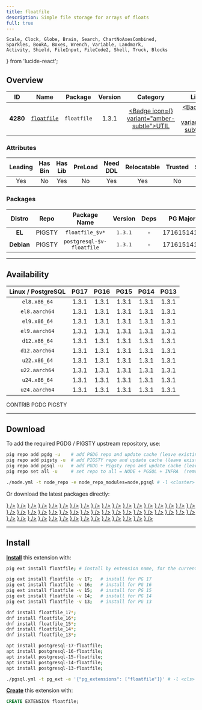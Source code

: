 ```yaml
---
title: floatfile
description: Simple file storage for arrays of floats
full: true
---
```


    Scale, Clock, Globe, Brain, Search, ChartNoAxesCombined,
    Sparkles, BookA, Boxes, Wrench, Variable, Landmark,
    Activity, Shield, FileInput, FileCode2, Shell, Truck, Blocks
} from 'lucide-react';

## Overview

| <TooltipIconButton tooltip="Extension unique identifier" side="top">ID</TooltipIconButton> | <TooltipIconButton tooltip="Extension name" side="top">Name</TooltipIconButton> | <TooltipIconButton tooltip="Package name for installation" side="top">Package</TooltipIconButton> | <TooltipIconButton tooltip="Latest available extension version" side="top">Version</TooltipIconButton> | <TooltipIconButton tooltip="Extension category" side="top">Category</TooltipIconButton> | <TooltipIconButton tooltip="Open source license" side="top">License</TooltipIconButton> | <TooltipIconButton tooltip="Programming language" side="top">Lang</TooltipIconButton> |
|:--------:|:--------:|:----------:|:--------------:|:---------------------------------------:|:------------------------------------------------------:|:----:|
| **4280** | [`floatfile`](https://github.com/pjungwir/floatfile) | `floatfile` | 1.3.1 | <a href="/ext/util" className="no-underline"><Badge icon={<Wrench />} variant="amber-subtle">UTIL</Badge></a> | <a href="/ext/list/license#mit" className="no-underline"><Badge icon={<Scale />} variant="blue-subtle">MIT</Badge></a> | <a href="/ext/list/lang#c"><Badge icon={<FileCode2 />} variant="blue-subtle">C</Badge></a> |

### Attributes

| <TooltipIconButton tooltip="The Primary Leading extension in the Package" side="top">Leading</TooltipIconButton> | <TooltipIconButton tooltip="Contains binary utils" side="top">Has Bin</TooltipIconButton> | <TooltipIconButton tooltip="Contains .so shared library files" side="top">Has Lib</TooltipIconButton> | <TooltipIconButton tooltip="Requires preloading via shared_preload_libraries" side="top">PreLoad</TooltipIconButton> | <TooltipIconButton tooltip="Requires CREATE EXTENSION DDL command" side="top">Need DDL</TooltipIconButton> | <TooltipIconButton tooltip="Can be installed in any schema" side="top">Relocatable</TooltipIconButton> | <TooltipIconButton tooltip="Can be created by non-superuser" side="top">Trusted</TooltipIconButton> | <TooltipIconButton tooltip="Schemas used by this extension" side="top">Schemas</TooltipIconButton> |
|:-------:|:-------:|:-------:|:-------:|:--------:|:-----------:|:-------:|:-------:|
| Yes | No | Yes | No | Yes | Yes | No | - |

### Packages

| <TooltipIconButton tooltip="Linux distribution family, EL or Debian" side="top">Distro</TooltipIconButton> | <TooltipIconButton tooltip="Package repository" side="top">Repo</TooltipIconButton> | <TooltipIconButton tooltip="The RPM/DEB Package Name Pattern (replace $v with real pg major)" side="top">Package Name</TooltipIconButton> | <TooltipIconButton tooltip="Latest package version" side="top">Version</TooltipIconButton> | <TooltipIconButton tooltip="RPM/DEB Package dependencies" side="top">Deps</TooltipIconButton> | <TooltipIconButton tooltip="Available in these PostgreSQL Major Versions" side="top">PG Major</TooltipIconButton> |
|:----------:|:--------:|:------------------------:|:-----------:|:------------:|:------------------:|
|   **EL**   | <Badge variant="amber-subtle"><span className="font-bold">PIGSTY</span></Badge> | `floatfile_$v*` | `1.3.1` | - | <Badge variant="green-subtle">17</Badge><Badge variant="green-subtle">16</Badge><Badge variant="green-subtle">15</Badge><Badge variant="green-subtle">14</Badge><Badge variant="green-subtle">13</Badge> |
| **Debian** | <Badge variant="amber-subtle"><span className="font-bold">PIGSTY</span></Badge> | `postgresql-$v-floatfile` | `1.3.1` | - | <Badge variant="green-subtle">17</Badge><Badge variant="green-subtle">16</Badge><Badge variant="green-subtle">15</Badge><Badge variant="green-subtle">14</Badge><Badge variant="green-subtle">13</Badge> |



------

## Availability

| <TooltipIconButton tooltip="Linux Distro Arch / PostgreSQL Major Version" side="top">Linux / PostgreSQL </TooltipIconButton> | **PG17** | **PG16** | **PG15** | **PG14** | **PG13** |
|:-----:|:-----:|:-----:|:-----:|:-----:|:-----:|
| `el8.x86_64` | <Badge variant="amber-subtle">1.3.1</Badge> | <Badge variant="amber-subtle">1.3.1</Badge> | <Badge variant="amber-subtle">1.3.1</Badge> | <Badge variant="amber-subtle">1.3.1</Badge> | <Badge variant="amber-subtle">1.3.1</Badge> |
| `el8.aarch64` | <Badge variant="amber-subtle">1.3.1</Badge> | <Badge variant="amber-subtle">1.3.1</Badge> | <Badge variant="amber-subtle">1.3.1</Badge> | <Badge variant="amber-subtle">1.3.1</Badge> | <Badge variant="amber-subtle">1.3.1</Badge> |
| `el9.x86_64` | <Badge variant="amber-subtle">1.3.1</Badge> | <Badge variant="amber-subtle">1.3.1</Badge> | <Badge variant="amber-subtle">1.3.1</Badge> | <Badge variant="amber-subtle">1.3.1</Badge> | <Badge variant="amber-subtle">1.3.1</Badge> |
| `el9.aarch64` | <Badge variant="amber-subtle">1.3.1</Badge> | <Badge variant="amber-subtle">1.3.1</Badge> | <Badge variant="amber-subtle">1.3.1</Badge> | <Badge variant="amber-subtle">1.3.1</Badge> | <Badge variant="amber-subtle">1.3.1</Badge> |
| `d12.x86_64` | <Badge variant="amber-subtle">1.3.1</Badge> | <Badge variant="amber-subtle">1.3.1</Badge> | <Badge variant="amber-subtle">1.3.1</Badge> | <Badge variant="amber-subtle">1.3.1</Badge> | <Badge variant="amber-subtle">1.3.1</Badge> |
| `d12.aarch64` | <Badge variant="amber-subtle">1.3.1</Badge> | <Badge variant="amber-subtle">1.3.1</Badge> | <Badge variant="amber-subtle">1.3.1</Badge> | <Badge variant="amber-subtle">1.3.1</Badge> | <Badge variant="amber-subtle">1.3.1</Badge> |
| `u22.x86_64` | <Badge variant="amber-subtle">1.3.1</Badge> | <Badge variant="amber-subtle">1.3.1</Badge> | <Badge variant="amber-subtle">1.3.1</Badge> | <Badge variant="amber-subtle">1.3.1</Badge> | <Badge variant="amber-subtle">1.3.1</Badge> |
| `u22.aarch64` | <Badge variant="amber-subtle">1.3.1</Badge> | <Badge variant="amber-subtle">1.3.1</Badge> | <Badge variant="amber-subtle">1.3.1</Badge> | <Badge variant="amber-subtle">1.3.1</Badge> | <Badge variant="amber-subtle">1.3.1</Badge> |
| `u24.x86_64` | <Badge variant="amber-subtle">1.3.1</Badge> | <Badge variant="amber-subtle">1.3.1</Badge> | <Badge variant="amber-subtle">1.3.1</Badge> | <Badge variant="amber-subtle">1.3.1</Badge> | <Badge variant="amber-subtle">1.3.1</Badge> |
| `u24.aarch64` | <Badge variant="amber-subtle">1.3.1</Badge> | <Badge variant="amber-subtle">1.3.1</Badge> | <Badge variant="amber-subtle">1.3.1</Badge> | <Badge variant="amber-subtle">1.3.1</Badge> | <Badge variant="amber-subtle">1.3.1</Badge> |

<Badge variant="green-subtle"><span className="font-black">CONTRIB</span></Badge> <Badge variant="blue-subtle"><span className="font-black">PGDG</span></Badge> <Badge variant="amber-subtle"><span className="font-black">PIGSTY</span></Badge>

------

## Download

To add the required PGDG / PIGSTY upstream repository, use:

```bash tab="pig"
pig repo add pgdg -u    # add PGDG repo and update cache (leave existing repos)
pig repo add pigsty -u  # add PIGSTY repo and update cache (leave existing repos)
pig repo add pgsql -u   # add PGDG + Pigsty repo and update cache (leave existing repos)
pig repo set all -u     # set repo to all = NODE + PGSQL + INFRA  (remove existing repos)
```
```bash tab="pigsty"
./node.yml -t node_repo -e node_repo_modules=node,pgsql # -l <cluster>
```

Or download the latest packages directly:

<Files>
    <Folder name="el8.x86_64">
        <a href="https://repo.pigsty.io/yum/pgsql/el8.x86_64/floatfile_17-1.3.1-1PIGSTY.el8.x86_64.rpm"><File name="floatfile_17-1.3.1-1PIGSTY.el8.x86_64.rpm" icon={<Package className="text-emerald-500" />} /></a>
        <a href="https://repo.pigsty.io/yum/pgsql/el8.x86_64/floatfile_16-1.3.1-1PIGSTY.el8.x86_64.rpm"><File name="floatfile_16-1.3.1-1PIGSTY.el8.x86_64.rpm" icon={<Package className="text-emerald-500" />} /></a>
        <a href="https://repo.pigsty.io/yum/pgsql/el8.x86_64/floatfile_15-1.3.1-1PIGSTY.el8.x86_64.rpm"><File name="floatfile_15-1.3.1-1PIGSTY.el8.x86_64.rpm" icon={<Package className="text-emerald-500" />} /></a>
        <a href="https://repo.pigsty.io/yum/pgsql/el8.x86_64/floatfile_14-1.3.1-1PIGSTY.el8.x86_64.rpm"><File name="floatfile_14-1.3.1-1PIGSTY.el8.x86_64.rpm" icon={<Package className="text-emerald-500" />} /></a>
        <a href="https://repo.pigsty.io/yum/pgsql/el8.x86_64/floatfile_13-1.3.1-1PIGSTY.el8.x86_64.rpm"><File name="floatfile_13-1.3.1-1PIGSTY.el8.x86_64.rpm" icon={<Package className="text-emerald-500" />} /></a>
    </Folder>
    <Folder name="el8.aarch64">
        <a href="https://repo.pigsty.io/yum/pgsql/el8.aarch64/floatfile_17-1.3.1-1PIGSTY.el8.aarch64.rpm"><File name="floatfile_17-1.3.1-1PIGSTY.el8.aarch64.rpm" icon={<Package className="text-orange-500" />} /></a>
        <a href="https://repo.pigsty.io/yum/pgsql/el8.aarch64/floatfile_16-1.3.1-1PIGSTY.el8.aarch64.rpm"><File name="floatfile_16-1.3.1-1PIGSTY.el8.aarch64.rpm" icon={<Package className="text-orange-500" />} /></a>
        <a href="https://repo.pigsty.io/yum/pgsql/el8.aarch64/floatfile_15-1.3.1-1PIGSTY.el8.aarch64.rpm"><File name="floatfile_15-1.3.1-1PIGSTY.el8.aarch64.rpm" icon={<Package className="text-orange-500" />} /></a>
        <a href="https://repo.pigsty.io/yum/pgsql/el8.aarch64/floatfile_14-1.3.1-1PIGSTY.el8.aarch64.rpm"><File name="floatfile_14-1.3.1-1PIGSTY.el8.aarch64.rpm" icon={<Package className="text-orange-500" />} /></a>
        <a href="https://repo.pigsty.io/yum/pgsql/el8.aarch64/floatfile_13-1.3.1-1PIGSTY.el8.aarch64.rpm"><File name="floatfile_13-1.3.1-1PIGSTY.el8.aarch64.rpm" icon={<Package className="text-orange-500" />} /></a>
    </Folder>
    <Folder name="el9.x86_64">
        <a href="https://repo.pigsty.io/yum/pgsql/el9.x86_64/floatfile_17-1.3.1-1PIGSTY.el9.x86_64.rpm"><File name="floatfile_17-1.3.1-1PIGSTY.el9.x86_64.rpm" icon={<Package className="text-emerald-500" />} /></a>
        <a href="https://repo.pigsty.io/yum/pgsql/el9.x86_64/floatfile_16-1.3.1-1PIGSTY.el9.x86_64.rpm"><File name="floatfile_16-1.3.1-1PIGSTY.el9.x86_64.rpm" icon={<Package className="text-emerald-500" />} /></a>
        <a href="https://repo.pigsty.io/yum/pgsql/el9.x86_64/floatfile_15-1.3.1-1PIGSTY.el9.x86_64.rpm"><File name="floatfile_15-1.3.1-1PIGSTY.el9.x86_64.rpm" icon={<Package className="text-emerald-500" />} /></a>
        <a href="https://repo.pigsty.io/yum/pgsql/el9.x86_64/floatfile_14-1.3.1-1PIGSTY.el9.x86_64.rpm"><File name="floatfile_14-1.3.1-1PIGSTY.el9.x86_64.rpm" icon={<Package className="text-emerald-500" />} /></a>
        <a href="https://repo.pigsty.io/yum/pgsql/el9.x86_64/floatfile_13-1.3.1-1PIGSTY.el9.x86_64.rpm"><File name="floatfile_13-1.3.1-1PIGSTY.el9.x86_64.rpm" icon={<Package className="text-emerald-500" />} /></a>
    </Folder>
    <Folder name="el9.aarch64">
        <a href="https://repo.pigsty.io/yum/pgsql/el9.aarch64/floatfile_17-1.3.1-1PIGSTY.el9.aarch64.rpm"><File name="floatfile_17-1.3.1-1PIGSTY.el9.aarch64.rpm" icon={<Package className="text-orange-500" />} /></a>
        <a href="https://repo.pigsty.io/yum/pgsql/el9.aarch64/floatfile_16-1.3.1-1PIGSTY.el9.aarch64.rpm"><File name="floatfile_16-1.3.1-1PIGSTY.el9.aarch64.rpm" icon={<Package className="text-orange-500" />} /></a>
        <a href="https://repo.pigsty.io/yum/pgsql/el9.aarch64/floatfile_15-1.3.1-1PIGSTY.el9.aarch64.rpm"><File name="floatfile_15-1.3.1-1PIGSTY.el9.aarch64.rpm" icon={<Package className="text-orange-500" />} /></a>
        <a href="https://repo.pigsty.io/yum/pgsql/el9.aarch64/floatfile_14-1.3.1-1PIGSTY.el9.aarch64.rpm"><File name="floatfile_14-1.3.1-1PIGSTY.el9.aarch64.rpm" icon={<Package className="text-orange-500" />} /></a>
        <a href="https://repo.pigsty.io/yum/pgsql/el9.aarch64/floatfile_13-1.3.1-1PIGSTY.el9.aarch64.rpm"><File name="floatfile_13-1.3.1-1PIGSTY.el9.aarch64.rpm" icon={<Package className="text-orange-500" />} /></a>
    </Folder>
    <Folder name="d12.x86_64">
        <a href="https://repo.pigsty.io/apt/pgsql/bookworm/pool/main/f/floatfile/postgresql-17-floatfile_1.3.1-1PIGSTY~bookworm_amd64.deb"><File name="postgresql-17-floatfile_1.3.1-1PIGSTY~bookworm_amd64.deb" icon={<Box className="text-emerald-500" />} /></a>
        <a href="https://repo.pigsty.io/apt/pgsql/bookworm/pool/main/f/floatfile/postgresql-16-floatfile_1.3.1-1PIGSTY~bookworm_amd64.deb"><File name="postgresql-16-floatfile_1.3.1-1PIGSTY~bookworm_amd64.deb" icon={<Box className="text-emerald-500" />} /></a>
        <a href="https://repo.pigsty.io/apt/pgsql/bookworm/pool/main/f/floatfile/postgresql-15-floatfile_1.3.1-1PIGSTY~bookworm_amd64.deb"><File name="postgresql-15-floatfile_1.3.1-1PIGSTY~bookworm_amd64.deb" icon={<Box className="text-emerald-500" />} /></a>
        <a href="https://repo.pigsty.io/apt/pgsql/bookworm/pool/main/f/floatfile/postgresql-14-floatfile_1.3.1-1PIGSTY~bookworm_amd64.deb"><File name="postgresql-14-floatfile_1.3.1-1PIGSTY~bookworm_amd64.deb" icon={<Box className="text-emerald-500" />} /></a>
        <a href="https://repo.pigsty.io/apt/pgsql/bookworm/pool/main/f/floatfile/postgresql-13-floatfile_1.3.1-1PIGSTY~bookworm_amd64.deb"><File name="postgresql-13-floatfile_1.3.1-1PIGSTY~bookworm_amd64.deb" icon={<Box className="text-emerald-500" />} /></a>
    </Folder>
    <Folder name="d12.aarch64">
        <a href="https://repo.pigsty.io/apt/pgsql/bookworm/pool/main/f/floatfile/postgresql-17-floatfile_1.3.1-1PIGSTY~bookworm_arm64.deb"><File name="postgresql-17-floatfile_1.3.1-1PIGSTY~bookworm_arm64.deb" icon={<Box className="text-orange-500" />} /></a>
        <a href="https://repo.pigsty.io/apt/pgsql/bookworm/pool/main/f/floatfile/postgresql-16-floatfile_1.3.1-1PIGSTY~bookworm_arm64.deb"><File name="postgresql-16-floatfile_1.3.1-1PIGSTY~bookworm_arm64.deb" icon={<Box className="text-orange-500" />} /></a>
        <a href="https://repo.pigsty.io/apt/pgsql/bookworm/pool/main/f/floatfile/postgresql-15-floatfile_1.3.1-1PIGSTY~bookworm_arm64.deb"><File name="postgresql-15-floatfile_1.3.1-1PIGSTY~bookworm_arm64.deb" icon={<Box className="text-orange-500" />} /></a>
        <a href="https://repo.pigsty.io/apt/pgsql/bookworm/pool/main/f/floatfile/postgresql-14-floatfile_1.3.1-1PIGSTY~bookworm_arm64.deb"><File name="postgresql-14-floatfile_1.3.1-1PIGSTY~bookworm_arm64.deb" icon={<Box className="text-orange-500" />} /></a>
        <a href="https://repo.pigsty.io/apt/pgsql/bookworm/pool/main/f/floatfile/postgresql-13-floatfile_1.3.1-1PIGSTY~bookworm_arm64.deb"><File name="postgresql-13-floatfile_1.3.1-1PIGSTY~bookworm_arm64.deb" icon={<Box className="text-orange-500" />} /></a>
    </Folder>
    <Folder name="u22.x86_64">
        <a href="https://repo.pigsty.io/apt/pgsql/jammy/pool/main/f/floatfile/postgresql-17-floatfile_1.3.1-1PIGSTY~jammy_amd64.deb"><File name="postgresql-17-floatfile_1.3.1-1PIGSTY~jammy_amd64.deb" icon={<Box className="text-emerald-500" />} /></a>
        <a href="https://repo.pigsty.io/apt/pgsql/jammy/pool/main/f/floatfile/postgresql-16-floatfile_1.3.1-1PIGSTY~jammy_amd64.deb"><File name="postgresql-16-floatfile_1.3.1-1PIGSTY~jammy_amd64.deb" icon={<Box className="text-emerald-500" />} /></a>
        <a href="https://repo.pigsty.io/apt/pgsql/jammy/pool/main/f/floatfile/postgresql-15-floatfile_1.3.1-1PIGSTY~jammy_amd64.deb"><File name="postgresql-15-floatfile_1.3.1-1PIGSTY~jammy_amd64.deb" icon={<Box className="text-emerald-500" />} /></a>
        <a href="https://repo.pigsty.io/apt/pgsql/jammy/pool/main/f/floatfile/postgresql-14-floatfile_1.3.1-1PIGSTY~jammy_amd64.deb"><File name="postgresql-14-floatfile_1.3.1-1PIGSTY~jammy_amd64.deb" icon={<Box className="text-emerald-500" />} /></a>
        <a href="https://repo.pigsty.io/apt/pgsql/jammy/pool/main/f/floatfile/postgresql-13-floatfile_1.3.1-1PIGSTY~jammy_amd64.deb"><File name="postgresql-13-floatfile_1.3.1-1PIGSTY~jammy_amd64.deb" icon={<Box className="text-emerald-500" />} /></a>
    </Folder>
    <Folder name="u22.aarch64">
        <a href="https://repo.pigsty.io/apt/pgsql/jammy/pool/main/f/floatfile/postgresql-17-floatfile_1.3.1-1PIGSTY~jammy_arm64.deb"><File name="postgresql-17-floatfile_1.3.1-1PIGSTY~jammy_arm64.deb" icon={<Box className="text-orange-500" />} /></a>
        <a href="https://repo.pigsty.io/apt/pgsql/jammy/pool/main/f/floatfile/postgresql-16-floatfile_1.3.1-1PIGSTY~jammy_arm64.deb"><File name="postgresql-16-floatfile_1.3.1-1PIGSTY~jammy_arm64.deb" icon={<Box className="text-orange-500" />} /></a>
        <a href="https://repo.pigsty.io/apt/pgsql/jammy/pool/main/f/floatfile/postgresql-15-floatfile_1.3.1-1PIGSTY~jammy_arm64.deb"><File name="postgresql-15-floatfile_1.3.1-1PIGSTY~jammy_arm64.deb" icon={<Box className="text-orange-500" />} /></a>
        <a href="https://repo.pigsty.io/apt/pgsql/jammy/pool/main/f/floatfile/postgresql-14-floatfile_1.3.1-1PIGSTY~jammy_arm64.deb"><File name="postgresql-14-floatfile_1.3.1-1PIGSTY~jammy_arm64.deb" icon={<Box className="text-orange-500" />} /></a>
        <a href="https://repo.pigsty.io/apt/pgsql/jammy/pool/main/f/floatfile/postgresql-13-floatfile_1.3.1-1PIGSTY~jammy_arm64.deb"><File name="postgresql-13-floatfile_1.3.1-1PIGSTY~jammy_arm64.deb" icon={<Box className="text-orange-500" />} /></a>
    </Folder>
    <Folder name="u24.x86_64">
        <a href="https://repo.pigsty.io/apt/pgsql/noble/pool/main/f/floatfile/postgresql-17-floatfile_1.3.1-1PIGSTY~noble_amd64.deb"><File name="postgresql-17-floatfile_1.3.1-1PIGSTY~noble_amd64.deb" icon={<Box className="text-emerald-500" />} /></a>
        <a href="https://repo.pigsty.io/apt/pgsql/noble/pool/main/f/floatfile/postgresql-16-floatfile_1.3.1-1PIGSTY~noble_amd64.deb"><File name="postgresql-16-floatfile_1.3.1-1PIGSTY~noble_amd64.deb" icon={<Box className="text-emerald-500" />} /></a>
        <a href="https://repo.pigsty.io/apt/pgsql/noble/pool/main/f/floatfile/postgresql-15-floatfile_1.3.1-1PIGSTY~noble_amd64.deb"><File name="postgresql-15-floatfile_1.3.1-1PIGSTY~noble_amd64.deb" icon={<Box className="text-emerald-500" />} /></a>
        <a href="https://repo.pigsty.io/apt/pgsql/noble/pool/main/f/floatfile/postgresql-14-floatfile_1.3.1-1PIGSTY~noble_amd64.deb"><File name="postgresql-14-floatfile_1.3.1-1PIGSTY~noble_amd64.deb" icon={<Box className="text-emerald-500" />} /></a>
        <a href="https://repo.pigsty.io/apt/pgsql/noble/pool/main/f/floatfile/postgresql-13-floatfile_1.3.1-1PIGSTY~noble_amd64.deb"><File name="postgresql-13-floatfile_1.3.1-1PIGSTY~noble_amd64.deb" icon={<Box className="text-emerald-500" />} /></a>
    </Folder>
    <Folder name="u24.aarch64">
        <a href="https://repo.pigsty.io/apt/pgsql/noble/pool/main/f/floatfile/postgresql-17-floatfile_1.3.1-1PIGSTY~noble_arm64.deb"><File name="postgresql-17-floatfile_1.3.1-1PIGSTY~noble_arm64.deb" icon={<Box className="text-orange-500" />} /></a>
        <a href="https://repo.pigsty.io/apt/pgsql/noble/pool/main/f/floatfile/postgresql-16-floatfile_1.3.1-1PIGSTY~noble_arm64.deb"><File name="postgresql-16-floatfile_1.3.1-1PIGSTY~noble_arm64.deb" icon={<Box className="text-orange-500" />} /></a>
        <a href="https://repo.pigsty.io/apt/pgsql/noble/pool/main/f/floatfile/postgresql-15-floatfile_1.3.1-1PIGSTY~noble_arm64.deb"><File name="postgresql-15-floatfile_1.3.1-1PIGSTY~noble_arm64.deb" icon={<Box className="text-orange-500" />} /></a>
        <a href="https://repo.pigsty.io/apt/pgsql/noble/pool/main/f/floatfile/postgresql-14-floatfile_1.3.1-1PIGSTY~noble_arm64.deb"><File name="postgresql-14-floatfile_1.3.1-1PIGSTY~noble_arm64.deb" icon={<Box className="text-orange-500" />} /></a>
        <a href="https://repo.pigsty.io/apt/pgsql/noble/pool/main/f/floatfile/postgresql-13-floatfile_1.3.1-1PIGSTY~noble_arm64.deb"><File name="postgresql-13-floatfile_1.3.1-1PIGSTY~noble_arm64.deb" icon={<Box className="text-orange-500" />} /></a>
    </Folder>
</Files>

------

## Install

[**Install**](/docs/pgsql/ext/install) this extension with:

```bash tab="pig"
pig ext install floatfile; # install by extension name, for the current active PG version

pig ext install floatfile -v 17;   # install for PG 17
pig ext install floatfile -v 16;   # install for PG 16
pig ext install floatfile -v 15;   # install for PG 15
pig ext install floatfile -v 14;   # install for PG 14
pig ext install floatfile -v 13;   # install for PG 13
```
```bash tab="yum" 
dnf install floatfile_17*;
dnf install floatfile_16*;
dnf install floatfile_15*;
dnf install floatfile_14*;
dnf install floatfile_13*;
```
```bash tab="apt" 
apt install postgresql-17-floatfile;
apt install postgresql-16-floatfile;
apt install postgresql-15-floatfile;
apt install postgresql-14-floatfile;
apt install postgresql-13-floatfile;
```
```bash tab="ansible"
./pgsql.yml -t pg_ext -e '{"pg_extensions": ["floatfile"]}' # -l <cls>
```

[**Create**](/docs/pgsql/ext/create) this extension with:

```sql
CREATE EXTENSION floatfile;
```


